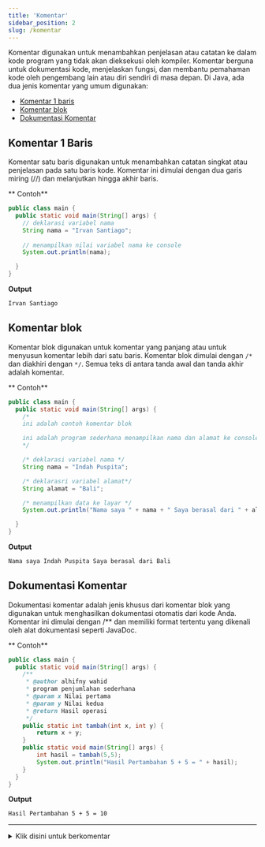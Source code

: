 ```yaml
---
title: 'Komentar'
sidebar_position: 2
slug: /komentar
---
```

Komentar digunakan untuk menambahkan penjelasan atau catatan ke dalam kode program yang tidak akan dieksekusi oleh kompiler. Komentar berguna untuk dokumentasi kode, menjelaskan fungsi, dan membantu pemahaman kode oleh pengembang lain atau diri sendiri di masa depan. Di Java, ada dua jenis komentar yang umum digunakan:

- [Komentar 1 baris](#komentar-1-baris)
- [Komentar blok](#komentar-blok)
- [Dokumentasi Komentar](#dokumentasi-komentar)

## Komentar 1 Baris

Komentar satu baris digunakan untuk menambahkan catatan singkat atau penjelasan pada satu baris kode. Komentar ini dimulai dengan dua garis miring (//) dan melanjutkan hingga akhir baris.

** Contoh**

```java
public class main {
  public static void main(String[] args) {
    // deklarasi variabel nama
    String nama = "Irvan Santiago";
    
    // menampilkan nilai variabel nama ke console
    System.out.println(nama);

  }
}
```

**Output**

```bash
Irvan Santiago
```

## Komentar blok

Komentar blok digunakan untuk komentar yang panjang atau untuk menyusun komentar lebih dari satu baris. Komentar blok dimulai dengan `/*` dan diakhiri dengan `*/`. Semua teks di antara tanda awal dan tanda akhir adalah komentar.

** Contoh**

```java
public class main {
  public static void main(String[] args) {
    /*
    ini adalah contoh komentar blok

    ini adalah program sederhana menampilkan nama dan alamat ke console.
    */

    /* deklarasi variabel nama */
    String nama = "Indah Puspita";

    /* deklarasri variabel alamat*/
    String alamat = "Bali";

    /* menampilkan data ke layar */
    System.out.println("Nama saya " + nama + " Saya berasal dari " + alamat);

  }
}
```

**Output**

```bash
Nama saya Indah Puspita Saya berasal dari Bali
```

## Dokumentasi Komentar

Dokumentasi komentar adalah jenis khusus dari komentar blok yang digunakan untuk menghasilkan dokumentasi otomatis dari kode Anda. Komentar ini dimulai dengan /** dan memiliki format tertentu yang dikenali oleh alat dokumentasi seperti JavaDoc.

** Contoh**

```java
public class main {
  public static void main(String[] args) {
    /**
     * @author alhifny wahid
     * program penjumlahan sederhana
     * @param x Nilai pertama
     * @param y Nilai kedua
     * @return Hasil operasi
     */
    public static int tambah(int x, int y) {
        return x + y;
    }
    public static void main(String[] args) {
        int hasil = tambah(5,5);
        System.out.println("Hasil Pertambahan 5 + 5 = " + hasil);
    }
  }
}
```

**Output**

```bash
Hasil Pertambahan 5 + 5 = 10
```

<hr />
<details>
<summary id="sinal">Klik disini untuk berkomentar</summary>
<comentar />
</details>